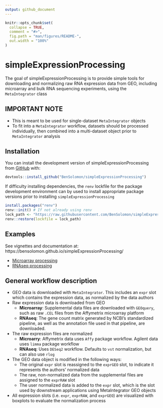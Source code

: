```yaml
---
output: github_document
---
```


<!-- README.md is generated from README.Rmd. Please edit that file -->

```r
knitr::opts_chunk$set(
  collapse = TRUE,
  comment = "#>",
  fig.path = "man/figures/README-",
  out.width = "100%"
)
```

# simpleExpressionProcessing

<!-- badges: start -->
<!-- badges: end -->

The goal of simpleExpressionProcessing is to provide simple tools for downloading and normalizing raw RNA expression data from GEO, including microarray and bulk RNA sequencing experiments, using the `MetaIntegrator` class

## IMPORTANT NOTE

- This is meant to be used for single-dataset `MetaIntegrator` objects
- To fit into a `MetaIntegrator` workflow, datasets should be processed individually, then combined into a multi-dataset object prior to `MetaIntegrator` analysis

## Installation

You can install the development version of simpleExpressionProcessing from [GitHub](https://github.com/) with:

``` r
devtools::install_github("BenSolomon/simpleExpressionProcessing")
```

If difficulty installing dependencies, the `renv` lockfile for the package development environment can by used to install appropriate package versions  prior to installing `simpleExpressionProcessing`

``` r
install.packages("renv")
renv::init() # If not already using renv
lock_path <- "https://raw.githubusercontent.com/BenSolomon/simpleExpressionProcessing/refs/heads/main/renv.lock"
renv::restore(lockfile = lock_path)
```

## Examples

See vignettes and documentation at: https://bensolomon.github.io/simpleExpressionProcessing/

  - [Microarray processing](https://bensolomon.github.io/simpleExpressionProcessing/articles/microarray_analysis.html)
  - [RNAseq processing](https://bensolomon.github.io/simpleExpressionProcessing/articles/rnaseq_analysis.html)

## General workflow description

- GEO data is downloaded with `MetaIntegrator`. This includes an `expr` slot which contains the expression data, as normalized by the data authors
- Raw expression data is downloaded from GEO
  - **Microarray**: Supplemental data files are downloaded with `GEOquery`, such as raw `.CEL` files from the Affymetrix microarray platform
  - **RNAseq**: The gene count matrix generated by NCBI's standardized pipeline, as well as the annotation file used in that pipeline, are downloaded.
- The raw expression files are normalized 
  - **Microarry**: Affymetrix data uses `Affy` package workflow. Agilent data uses `limma` package workflow
  - **RNAseq**: Uses `DESeq2` workflow. Defaults to `vst` normalization, but can also use `rlog` 
- The GEO data object is modified in the following ways:
  - The original `expr` slot is reassigned to the `exprGEO` slot, to indicate it represents the authors' normalized data
  - The raw, non-normalized data from the supplemental files are assigned to the `exprRAW` slot
  - The user normalized data is added to the `expr` slot, which is the slot used by downstream applications using MetaIntegrator GEO objects
- All expression slots (i.e. `expr`, `exprRAW`, and `exprGEO`) are visualized with boxplots to evaluate the normalization process
